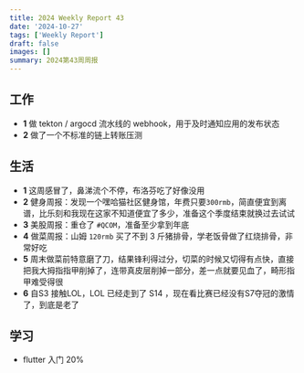 ```yaml
---
title: 2024 Weekly Report 43
date: '2024-10-27'
tags: ['Weekly Report']
draft: false
images: []
summary: 2024第43周周报
---
```


<TOCInline toc={props.toc}/>

## 工作

- **1** 做 tekton / argocd 流水线的 webhook，用于及时通知应用的发布状态
- **2** 做了一个不标准的链上转账压测

## 生活

- **1** 这周感冒了，鼻涕流个不停，布洛芬吃了好像没用
- **2** 健身周报：发现一个嘿哈猫社区健身馆，年费只要`300rmb`，简直便宜到离谱，比乐刻和我现在这家不知道便宜了多少，准备这个季度结束就换过去试试
- **3** 美股周报：重仓了 `#QCOM`，准备至少拿到年底
- **4** 做菜周报：山姆 `120rmb` 买了不到 3 斤猪排骨，学老饭骨做了红烧排骨，非常好吃
- **5** 周末做菜前特意磨了刀，结果锋利得过分，切菜的时候又切得有点快，直接把我大拇指指甲削掉了，连带真皮层削掉一部分，差一点就要见血了，畸形指甲难受得很
- **6** 自S3 接触LOL，LOL 已经走到了 S14 ，现在看比赛已经没有S7夺冠的激情了，到底是老了


## 学习

-  flutter 入门 20%













